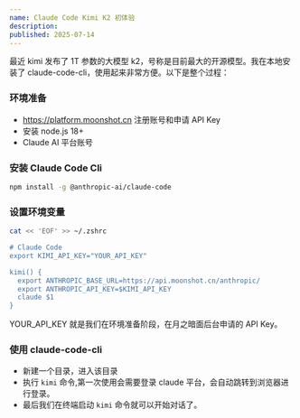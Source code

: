 ```yaml
---
name: Claude Code Kimi K2 初体验
description:
published: 2025-07-14
---
```


最近 kimi 发布了 1T 参数的大模型 k2，号称是目前最大的开源模型。我在本地安装了 claude-code-cli，使用起来非常方便。以下是整个过程：

### 环境准备

 - https://platform.moonshot.cn 注册账号和申请 API Key
 - 安装 node.js 18+
 - Claude  AI 平台账号

### 安装 Claude Code Cli

```bash
npm install -g @anthropic-ai/claude-code
```

### 设置环境变量

```bash
cat << 'EOF' >> ~/.zshrc

# Claude Code
export KIMI_API_KEY="YOUR_API_KEY"

kimi() {
  export ANTHROPIC_BASE_URL=https://api.moonshot.cn/anthropic/
  export ANTHROPIC_API_KEY=$KIMI_API_KEY
  claude $1
}
```
YOUR_API_KEY 就是我们在环境准备阶段，在月之暗面后台申请的 API Key。

### 使用 claude-code-cli

- 新建一个目录，进入该目录
- 执行 `kimi` 命令,第一次使用会需要登录 claude 平台，会自动跳转到浏览器进行登录。
- 最后我们在终端启动 `kimi` 命令就可以开始对话了。